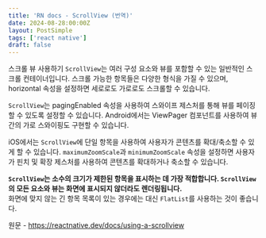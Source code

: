 ```yaml
---
title: 'RN docs - ScrollView (번역)'
date: 2024-08-28:00:00Z
layout: PostSimple
tags: ['react native']
draft: false
---
```


스크롤 뷰 사용하기
`ScrollView`는 여러 구성 요소와 뷰를 포함할 수 있는 일반적인 스크롤 컨테이너입니다. 스크롤 가능한 항목들은 다양한 형식을 가질 수 있으며, horizontal 속성을 설정하면 세로로도 가로로도 스크롤할 수 있습니다.

`ScrollView`는 pagingEnabled 속성을 사용하여 스와이프 제스처를 통해 뷰를 페이징할 수 있도록 설정할 수 있습니다. Android에서는 ViewPager 컴포넌트를 사용하여 뷰 간의 가로 스와이핑도 구현할 수 있습니다.

iOS에서는 `ScrollView`에 단일 항목을 사용하여 사용자가 콘텐츠를 확대/축소할 수 있게 할 수 있습니다. `maximumZoomScale`과 `minimumZoomScale` 속성을 설정하면 사용자가 핀치 및 확장 제스처를 사용하여 콘텐츠를 확대하거나 축소할 수 있습니다.

**`ScrollView`는 소수의 크기가 제한된 항목을 표시하는 데 가장 적합합니다. `ScrollView`의 모든 요소와 뷰는 화면에 표시되지 않더라도 렌더링됩니다.**<br/>
화면에 맞지 않는 긴 항목 목록이 있는 경우에는 대신 `FlatList`를 사용하는 것이 좋습니다.

원문 - https://reactnative.dev/docs/using-a-scrollview
